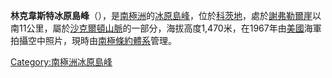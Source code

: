 {{expand|time=2013-12-31T11:00:09+00:00}}
{{unreferenced|time=2013-12-31T11:00:09+00:00}}
{{coord|80|39|S|20|38|W|source:GNIS|display=title}}

'''林克韋斯特冰原島峰'''（{{lang-en|Lindqvist Nunatak}}），是[[南極洲|南極洲]]的[[冰原島峰|冰原島峰]]，位於[[科茨地|科茨地]]，處於[[謝弗勒爾崖|謝弗勒爾崖]]以南11公里，屬於[[沙克爾頓山脈|沙克爾頓山脈]]的一部分，海拔高度1,470米，在1967年由[[美國|美國]]海軍拍攝空中照片，現時由[[南極條約體系|南極條約體系]]管理。

{{DEFAULTSORT:Lindqvist Nunatak}}
[[Category:南極洲冰原島峰|Category:南極洲冰原島峰]]


{{CoatsLand-geo-stub}}